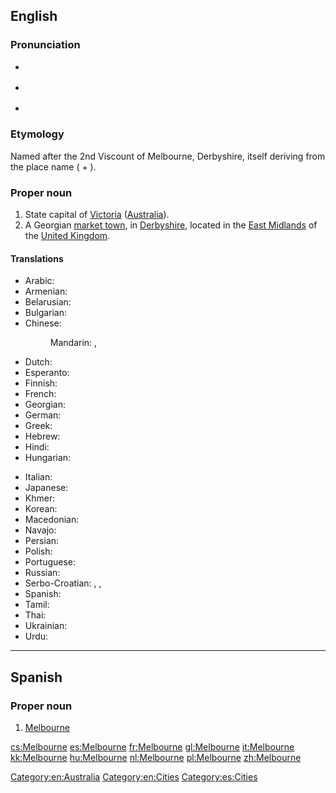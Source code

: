 ==English==
{{wikipedia}}

===Pronunciation===
* {{a|AusE}} {{IPA|/ˈmɛlbn̩/|/ˈmælbn̩/}}
* {{a|UK}} {{IPA|/ˈmɛl.bən/}}
* {{a|US}} {{IPA|/ˈmɛl.bɚn/}}
===Etymology===
Named after the 2nd Viscount of Melbourne, Derbyshire, itself deriving from the {{etyl|ang|-}}  place name {{term|lang=ang|Mileburne}} ({{etyl|ang|-}} {{term|mylen||mill|lang=ang}} + {{term|burne||stream|lang=ang}}).

===Proper noun===
{{en-proper noun}}

# State capital of [[Victoria]] ([[Australia]]).
# A Georgian [[market town]], in [[Derbyshire]], located in the [[East Midlands]] of the [[United Kingdom]].

====Translations====
{{trans-top|city in Australia}}
* Arabic: {{t|ar|ملبورن|m|tr=melbórn, mélborn}}
* Armenian: {{t|hy|Մելբուռն|tr=Melbuṙn}}
* Belarusian: {{t|be|Мельбурн|m|tr=Mél’burn}}
* Bulgarian: {{t|bg|Мелбърн|m|tr=Mélbǎrn}}
* Chinese:
*: Mandarin: {{t|cmn|墨爾本|sc=Hani}},  {{t+|cmn|墨尔本|tr=Mò'ěrběn|sc=Hani}}
* Dutch: {{t+|nl|Melbourne}}
* Esperanto: {{t|eo|Melburno}}
* Finnish: {{t|fi|Melbourne}}
* French: {{t+|fr|Melbourne}}
* Georgian: {{t|ka|მელბურნი|tr=melburni|sc=Geor}}
* German: {{t|de|Melbourne|n}}
* Greek: {{t|el|Μελβούρνη|f|tr=Melvoúrni}}
* Hebrew: {{t|he|מלבורן}}
* Hindi: {{t|hi|मेलबॉर्न|tr=melborn}}
* Hungarian: {{t+|hu|Melbourne}}
{{trans-mid}}
* Italian: {{t+|it|Melbourne|m}}
* Japanese: {{t|ja|メルボルン|tr=Meruborun}}
* Khmer: {{t|km|ម៉ែលប៊ន|tr=maelbun|sc=Khmr}}
* Korean: {{t+|ko|멜버른|tr=Melbeoreun|sc=Hang}}
* Macedonian: {{t|mk|Мелбурн|m|tr=Mélburn}}
* Navajo: {{t|nv|Meelbonii}}
* Persian: {{t|fa|ملبورن}}
* Polish: {{t+|pl|Melbourne|n}}
* Portuguese: {{t|pt|Melbourne|m}}
* Russian: {{t+|ru|Мельбурн|m|tr=Mél’burn}}
* Serbo-Croatian: {{t|sh|Мелбурн|m|sc=Cyrl}},  {{t|sh|Melburn|m}},  {{t|sh|Melbourne}}
* Spanish: {{t+|es|Melbourne|m}}
* Tamil: {{t|ta|மெல்பேர்ண்}}
* Thai: {{t|th|เมลเบิร์น|tr=mayn-bern}}
* Ukrainian: {{t|uk|Мельбурн|m|tr=Mél’burn}}
* Urdu: {{t|ur|ملبورن}}
{{trans-bottom}}

[[Category:en:Australia]]
[[Category:en:Cities]]

----

==Spanish==
{{wikipedia|lang=es}}

===Proper noun===
{{es-proper noun|m}}

# [[#English|Melbourne]]

[[Category:es:Cities]]

[[cs:Melbourne]]
[[es:Melbourne]]
[[fr:Melbourne]]
[[gl:Melbourne]]
[[it:Melbourne]]
[[kk:Melbourne]]
[[hu:Melbourne]]
[[nl:Melbourne]]
[[pl:Melbourne]]
[[zh:Melbourne]]